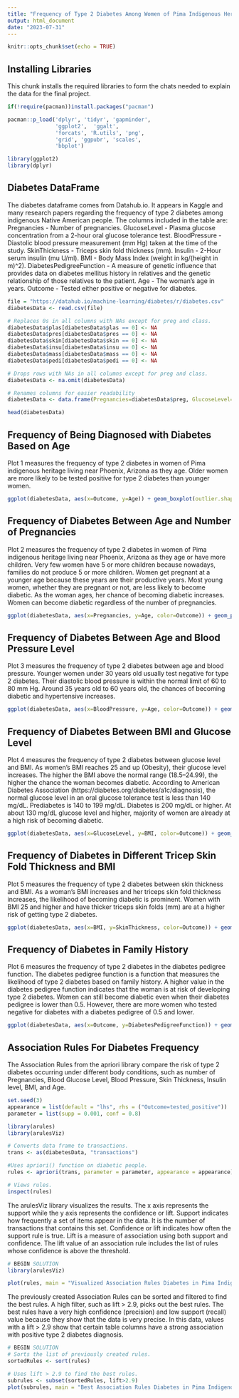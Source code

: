 ```yaml
---
title: "Frequency of Type 2 Diabetes Among Women of Pima Indigenous Heritage Living Near Phoenix, Arizona"
output: html_document
date: "2023-07-31"
---
```


```r
knitr::opts_chunk$set(echo = TRUE)
```

## Installing Libraries

This chunk installs the required libraries to form the chats needed to explain the data for the final project.

```r
if(!require(pacman))install.packages("pacman")

pacman::p_load('dplyr', 'tidyr', 'gapminder',
               'ggplot2',  'ggalt',
               'forcats', 'R.utils', 'png', 
               'grid', 'ggpubr', 'scales',
               'bbplot')

library(ggplot2)
library(dplyr)
```

## Diabetes DataFrame

The diabetes dataframe comes from Datahub.io. It appears in Kaggle and many research papers regarding the frequency of type 2 diabetes among indigenous Native American people. The columns included in the table are:
Pregnancies - Number of pregnancies.
GlucoseLevel - Plasma glucose concentration from a 2-hour oral glucose tolerance test.
BloodPressure - Diastolic blood pressure measurement (mm Hg) taken at the time of the study.
SkinThickness - Triceps skin fold thickness (mm).
Insulin - 2-Hour serum insulin (mu U/ml).
BMI - Body Mass Index (weight in kg/(height in m)^2).
DiabetesPedigreeFunction - A measure of genetic influence that provides data on diabetes mellitus history in relatives and the genetic relationship of those relatives to the patient.
Age - The woman's age in years.
Outcome - Tested either positive or negative for diabetes.

```r
file = "https://datahub.io/machine-learning/diabetes/r/diabetes.csv"
diabetesData <- read.csv(file)

# Replaces 0s in all columns with NAs except for preg and class.
diabetesData$plas[diabetesData$plas == 0] <- NA
diabetesData$pres[diabetesData$pres == 0] <- NA
diabetesData$skin[diabetesData$skin == 0] <- NA
diabetesData$insu[diabetesData$insu == 0] <- NA
diabetesData$mass[diabetesData$mass == 0] <- NA
diabetesData$pedi[diabetesData$pedi == 0] <- NA

# Drops rows with NAs in all columns except for preg and class.
diabetesData <- na.omit(diabetesData)

# Renames columns for easier readability
diabetesData <- data.frame(Pregnancies=diabetesData$preg, GlucoseLevel=diabetesData$plas, BloodPressure=diabetesData$pres, SkinThickness=diabetesData$skin, Insulin=diabetesData$insu, BMI=diabetesData$mass, DiabetesPedigreeFunction=diabetesData$pedi, Age=diabetesData$age, Outcome=diabetesData$class)

head(diabetesData)
```

## Frequency of Being Diagnosed with Diabetes Based on Age

Plot 1 measures the frequency of type 2 diabetes in women of Pima indigenous heritage living near Phoenix, Arizona as they age. Older women are more likely to be tested positive for type 2 diabetes than younger women.

```r
ggplot(diabetesData, aes(x=Outcome, y=Age)) + geom_boxplot(outlier.shape=NA) + geom_jitter(alpha=0.5) + labs(y="Age", x="Diabetes Status", title="Frequency of Diabetes by Age", subtitle="Pima indigenous women near Phoenix, AZ") + theme(legend.position = "top", legend.justification = "left") + bbc_style() + theme(axis.title = element_text())
```
## Frequency of Diabetes Between Age and Number of Pregnancies

Plot 2 measures the frequency of type 2 diabetes in women of Pima indigenous heritage living near Phoenix, Arizona as they age or have more children. Very few women have 5 or more children because nowadays, families do not produce 5 or more children. Women get pregnant at a younger age because these years are their productive years. Most young women, whether they are pregnant or not, are less likely to become diabetic. As the woman ages, her chance of becoming diabetic increases. Women can become diabetic regardless of the number of pregnancies.

```r
ggplot(diabetesData, aes(x=Pregnancies, y=Age, color=Outcome)) + geom_point(position="Jitter", width=0.25, alpha=0.5) + labs(y="Age", x="Number of Pregnancies", title="Diabetes by Age & Pregnancy", subtitle="Pima indigenous women near Phoenix, AZ") + theme(legend.position = "top", legend.justification = "left") + bbc_style() + theme(axis.title = element_text()) + scale_colour_manual(values = c("#2D9900", "red"))
```

## Frequency of Diabetes Between Age and Blood Pressure Level

Plot 3 measures the frequency of type 2 diabetes between age and blood pressure. Younger women under 30 years old usually test negative for type 2 diabetes. Their diastolic blood pressure is within the normal limit of 60 to 80 mm Hg. Around 35 years old to 60 years old, the chances of becoming diabetic and hypertensive increases.

```r
ggplot(diabetesData, aes(x=BloodPressure, y=Age, color=Outcome)) + geom_point(position="Jitter", width=0.25, alpha=0.5) + labs(y="Age", x="Diastolic Blood Pressure Level (mm Hg)", title="Diabetes Status by Age & BP", subtitle="Pima indigenous women near Phoenix, AZ") + theme(legend.position = "top", legend.justification = "left") + bbc_style() + theme(axis.title = element_text()) + scale_colour_manual(values = c("#2D9900", "red"))
```
## Frequency of Diabetes Between BMI and Glucose Level

Plot 4 measures the frequency of type 2 diabetes between glucose level and BMI. As women's BMI reaches 25 and up (Obesity), their glucose level increases. The higher the BMI above the normal range (18.5–24.99), the higher the chance the woman becomes diabetic. According to American Diabetes Association (https://diabetes.org/diabetes/a1c/diagnosis), the normal glucose level in an oral glucose tolerance test is less than 140 mg/dL. Prediabetes is 140 to 199 mg/dL. Diabetes is 200 mg/dL or higher. At about 130 mg/dL glucose level and higher, majority of women are already at a high risk of becoming diabetic.

```r
ggplot(diabetesData, aes(x=GlucoseLevel, y=BMI, color=Outcome)) + geom_boxplot(outlier.shape=NA) + geom_jitter(alpha=0.5) + labs(y="BMI", x="Glucose Level in an Oral Glucose Tolerance Test (mg/dL)", title="Diabetes by BMI & Glucose Level", subtitle="Pima indigenous women near Phoenix, AZ") + theme(legend.position = "top", legend.justification = "left") + bbc_style() + theme(axis.title = element_text()) + scale_colour_manual(values = c("#2D9900", "red"))
```


## Frequency of Diabetes in Different Tricep Skin Fold Thickness and BMI

Plot 5 measures the frequency of type 2 diabetes between skin thickness and BMI. As a woman's BMI increases and her triceps skin fold thickness increases, the likelihood of becoming diabetic is prominent. Women with BMI 25 and higher and have thicker triceps skin folds (mm) are at a higher risk of getting type 2 diabetes.

```r
ggplot(diabetesData, aes(x=BMI, y=SkinThickness, color=Outcome)) + geom_point(outlier.shape=NA) + geom_jitter(alpha=0.5) + labs(y="Triceps Skin Fold Thickness (mm)", x="BMI", title="Diabetes by BMI & Skin Thickness", subtitle="Pima indigenous women near Phoenix, AZ") + theme(legend.position = "top", legend.justification = "left") + bbc_style() + theme(axis.title = element_text()) + scale_colour_manual(values = c("#2D9900", "red")) + stat_smooth(method="lm", formula=y~x, geom="smooth")
```
## Frequency of Diabetes in Family History

Plot 6 measures the frequency of type 2 diabetes in the diabetes pedigree function. The diabetes pedigree function is a function that measures the likelihood of type 2 diabetes based on family history. A higher value in the diabetes pedigree function indicates that the woman is at risk of developing type 2 diabetes. Women can still become diabetic even when their diabetes pedigree is lower than 0.5. However, there are more women who tested negative for diabetes with a diabetes pedigree of 0.5 and lower.

```r
ggplot(diabetesData, aes(x=Outcome, y=DiabetesPedigreeFunction)) + geom_boxplot(outlier.shape=NA) + geom_jitter(alpha=0.5) + labs(y="Diabetes Pedigree Family History", x="Diabetes Status", title="Diabetes Status by Family History", subtitle="Pima indigenous women near Phoenix, AZ") + theme(legend.position = "top", legend.justification = "left") + bbc_style() + theme(axis.title = element_text()) + scale_colour_manual(values = c("#2D9900", "red"))
```

## Association Rules For Diabetes Frequency

The Association Rules from the apriori library compare the risk of type 2 diabetes occurring under different body conditions, such as number of Pregnancies, Blood Glucose Level, Blood Pressure, Skin Thickness, Insulin level, BMI, and Age.

```r
set.seed(3)
appearance = list(default = "lhs", rhs = ("Outcome=tested_positive"))
parameter = list(supp = 0.001, conf = 0.8)

library(arules)
library(arulesViz)

# Converts data frame to transactions.
trans <- as(diabetesData, "transactions")

#Uses apriori() function on diabetic people.
rules <- apriori(trans, parameter = parameter, appearance = appearance)

# Views rules.
inspect(rules)
```
The arulesViz library visualizes the results. The x axis represents the support while the y axis represents the confidence or lift. Support indicates how frequently a set of items appear in the data. It is the number of transactions that contains this set. Confidence or lift indicates how often the support rule is true. Lift is a measure of association using both support and confidence. The lift value of an association rule includes the list of rules whose confidence is above the threshold.

```r
# BEGIN SOLUTION
library(arulesViz)

plot(rules, main = "Visualized Association Rules Diabetes in Pima Indigenous Women")
```
The previously created Association Rules can be sorted and filtered to find the best rules. A high filter, such as lift > 2.9, picks out the best rules. The best rules have a very high confidence (precision) and low support (recall) value because they show that the data is very precise. In this data, values with a lift > 2.9 show that certain table columns have a strong association with positive type 2 diabetes diagnosis.
```r
# BEGIN SOLUTION
# Sorts the list of previously created rules.
sortedRules <- sort(rules)

# Uses lift > 2.9 to find the best rules.
subrules <- subset(sortedRules, lift>2.9)
plot(subrules, main = "Best Association Rules Diabetes in Pima Indigenous Women")
```